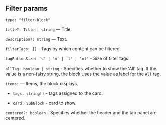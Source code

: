 
<Meta title="Blocks/Filter Block/Params"/>

## Filter params

`type: "filter-block"`

`title?: Title | string` — Title.

`description?: string` — Text.

`filterTags: []` - Tags by which content can be filtered.

`tagButtonSize: 's' | 'm' | 'l' | 'xl'` - Size of filter tags.

`allTag: boolean | string` - Specifies whether to show the 'All' tag. If the value is a non-falsy string, the block uses the value as label for the `All` tag.

`items:` — Items, the block displays.

- `tags: string[]` - tags assigned to the card.

- `card: SubBlock` - card to show.

`centered?: boolean` - Specifies whether the header and the tab panel are centered.
